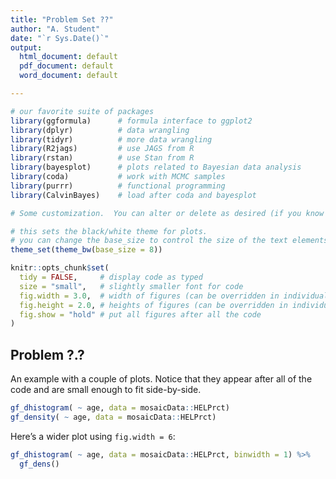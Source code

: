 ```yaml
---
title: "Problem Set ??"
author: "A. Student"
date: "`r Sys.Date()`"
output: 
  html_document: default
  pdf_document: default
  word_document: default

---
```


```r
# our favorite suite of packages
library(ggformula)      # formula interface to ggplot2
library(dplyr)          # data wrangling
library(tidyr)          # more data wrangling
library(R2jags)         # use JAGS from R
library(rstan)          # use Stan from R
library(bayesplot)      # plots related to Bayesian data analysis
library(coda)           # work with MCMC samples
library(purrr)          # functional programming
library(CalvinBayes)    # load after coda and bayesplot

# Some customization.  You can alter or delete as desired (if you know what you are doing).

# this sets the black/white theme for plots.
# you can change the base_size to control the size of the text elements in the plot
theme_set(theme_bw(base_size = 8)) 

knitr::opts_chunk$set(
  tidy = FALSE,     # display code as typed
  size = "small",   # slightly smaller font for code
  fig.width = 3.0,  # width of figures (can be overridden in individual chunks)
  fig.height = 2.0, # heights of figures (can be overridden in individual chunks)
  fig.show = "hold" # put all figures after all the code
)
```


## Problem ?.?

An example with a couple of plots.  Notice that they appear after all
of the code and are small enough to fit side-by-side.

```r
gf_dhistogram( ~ age, data = mosaicData::HELPrct)
gf_density( ~ age, data = mosaicData::HELPrct)
```

Here's a wider plot using `fig.width = 6`:

```r
gf_dhistogram( ~ age, data = mosaicData::HELPrct, binwidth = 1) %>%
  gf_dens()
```
